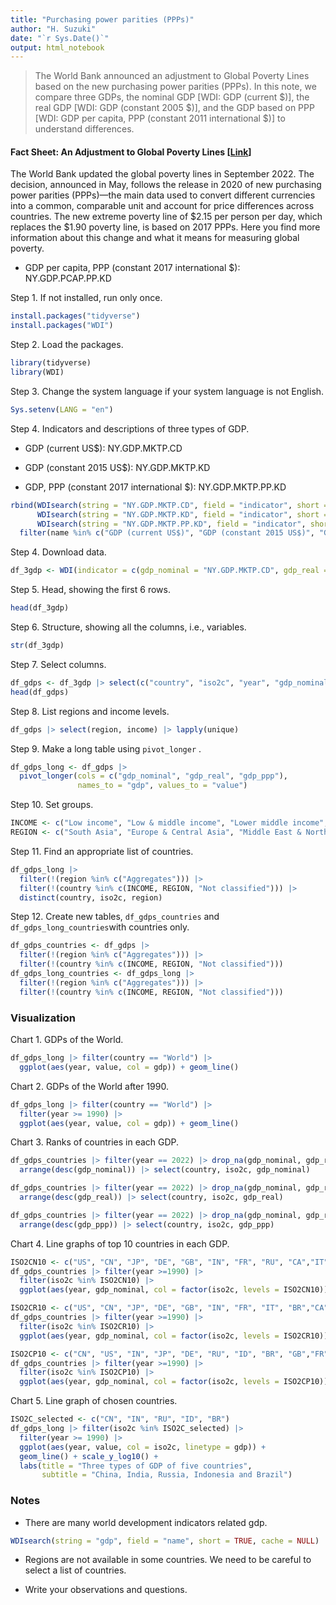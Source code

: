 ```yaml
---
title: "Purchasing power parities (PPPs)"
author: "H. Suzuki"
date: "`r Sys.Date()`"
output: html_notebook
---
```


> The World Bank announced an adjustment to Global Poverty Lines based on the new purchasing power parities (PPPs). In this note, we compare three GDPs, the nominal GDP [WDI: GDP (current \$)], the real GDP [WDI: GDP (constant 2005 \$)], and the GDP based on PPP [WDI: GDP per capita, PPP (constant 2011 international \$)] to understand differences.

#### Fact Sheet: An Adjustment to Global Poverty Lines [[Link](https://www.worldbank.org/en/news/factsheet/2022/05/02/fact-sheet-an-adjustment-to-global-poverty-lines)]

The World Bank updated the global poverty lines in September 2022. The decision, announced in May, follows the release in 2020 of new purchasing power parities (PPPs)---the main data used to convert different currencies into a common, comparable unit and account for price differences across countries. The new extreme poverty line of \$2.15 per person per day, which replaces the \$1.90 poverty line, is based on 2017 PPPs. Here you find more information about this change and what it means for measuring global poverty.

-   GDP per capita, PPP (constant 2017 international \$): NY.GDP.PCAP.PP.KD

Step 1. If not installed, run only once.

```r
install.packages("tidyverse")
install.packages("WDI")
```

Step 2. Load the packages.

```r
library(tidyverse)
library(WDI)
```

Step 3. Change the system language if your system language is not English.

```r
Sys.setenv(LANG = "en")
```

Step 4. Indicators and descriptions of three types of GDP.

-   GDP (current US\$): NY.GDP.MKTP.CD

-   GDP (constant 2015 US\$): NY.GDP.MKTP.KD

-   GDP, PPP (constant 2017 international \$): NY.GDP.MKTP.PP.KD

```r
rbind(WDIsearch(string = "NY.GDP.MKTP.CD", field = "indicator", short = FALSE), 
      WDIsearch(string = "NY.GDP.MKTP.KD", field = "indicator", short = FALSE),
      WDIsearch(string = "NY.GDP.MKTP.PP.KD", field = "indicator", short = FALSE)) |>
  filter(name %in% c("GDP (current US$)", "GDP (constant 2015 US$)", "GDP, PPP (constant 2017 international $)"))
```

Step 4. Download data.

```r
df_3gdp <- WDI(indicator = c(gdp_nominal = "NY.GDP.MKTP.CD", gdp_real = "NY.GDP.MKTP.KD", gdp_ppp = "NY.GDP.MKTP.PP.KD"), extra = TRUE)
```

Step 5. Head, showing the first 6 rows.

```r
head(df_3gdp)
```

Step 6. Structure, showing all the columns, i.e., variables.

```r
str(df_3gdp)
```

Step 7. Select columns.

```r
df_gdps <- df_3gdp |> select(c("country", "iso2c", "year", "gdp_nominal", "gdp_real", "gdp_ppp", "region", "income"))
head(df_gdps)
```

Step 8. List regions and income levels.

```r
df_gdps |> select(region, income) |> lapply(unique)
```

Step 9. Make a long table using `pivot_longer` .

```r
df_gdps_long <- df_gdps |> 
  pivot_longer(cols = c("gdp_nominal", "gdp_real", "gdp_ppp"),
               names_to = "gdp", values_to = "value")
```

Step 10. Set groups.

```r
INCOME <- c("Low income", "Low & middle income", "Lower middle income", "Middle income", "Upper middle income", "High income")
REGION <- c("South Asia", "Europe & Central Asia", "Middle East & North Africa", "East Asia & Pacific", "Sub-Saharan Africa", "Latin America & Caribbean",  "North America")
```

Step 11. Find an appropriate list of countries.

```r
df_gdps_long |> 
  filter(!(region %in% c("Aggregates"))) |> 
  filter(!(country %in% c(INCOME, REGION, "Not classified"))) |> 
  distinct(country, iso2c, region)
```

Step 12. Create new tables, `df_gdps_countries` and `df_gdps_long_countries`with countries only.

```r
df_gdps_countries <- df_gdps |> 
  filter(!(region %in% c("Aggregates"))) |> 
  filter(!(country %in% c(INCOME, REGION, "Not classified")))
df_gdps_long_countries <- df_gdps_long |> 
  filter(!(region %in% c("Aggregates"))) |> 
  filter(!(country %in% c(INCOME, REGION, "Not classified")))
```

### Visualization

Chart 1. GDPs of the World.

```r
df_gdps_long |> filter(country == "World") |>
  ggplot(aes(year, value, col = gdp)) + geom_line()
```

Chart 2. GDPs of the World after 1990.

```r
df_gdps_long |> filter(country == "World") |> 
  filter(year >= 1990) |>
  ggplot(aes(year, value, col = gdp)) + geom_line()
```

Chart 3. Ranks of countries in each GDP.

```r
df_gdps_countries |> filter(year == 2022) |> drop_na(gdp_nominal, gdp_real, gdp_ppp) |>
  arrange(desc(gdp_nominal)) |> select(country, iso2c, gdp_nominal)
```

```r
df_gdps_countries |> filter(year == 2022) |> drop_na(gdp_nominal, gdp_real, gdp_ppp) |>
  arrange(desc(gdp_real)) |> select(country, iso2c, gdp_real)
```

```r
df_gdps_countries |> filter(year == 2022) |> drop_na(gdp_nominal, gdp_real, gdp_ppp) |>
  arrange(desc(gdp_ppp)) |> select(country, iso2c, gdp_ppp)
```

Chart 4. Line graphs of top 10 countries in each GDP.

```r
ISO2CN10 <- c("US", "CN", "JP", "DE", "GB", "IN", "FR", "RU", "CA","IT")
df_gdps_countries |> filter(year >=1990) |> 
  filter(iso2c %in% ISO2CN10) |> 
  ggplot(aes(year, gdp_nominal, col = factor(iso2c, levels = ISO2CN10))) + geom_line() + scale_y_log10() +labs(title = "Nominal GDP of Top 10 Countries", col = "")
```

```r
ISO2CR10 <- c("US", "CN", "JP", "DE", "GB", "IN", "FR", "IT", "BR","CA")
df_gdps_countries |> filter(year >=1990) |> 
  filter(iso2c %in% ISO2CR10) |> 
  ggplot(aes(year, gdp_nominal, col = factor(iso2c, levels = ISO2CR10))) + geom_line() + scale_y_log10() +labs(title = "Real GDP of Top 10 Countries", col = "")
```

```r
ISO2CP10 <- c("CN", "US", "IN", "JP", "DE", "RU", "ID", "BR", "GB","FR")
df_gdps_countries |> filter(year >=1990) |> 
  filter(iso2c %in% ISO2CP10) |> 
  ggplot(aes(year, gdp_nominal, col = factor(iso2c, levels = ISO2CP10))) + geom_line() + scale_y_log10() +labs(title = "GDP PPP of Top 10 Countries", col = "")
```

Chart 5. Line graph of chosen countries.

```r
ISO2C_selected <- c("CN", "IN", "RU", "ID", "BR")
df_gdps_long |> filter(iso2c %in% ISO2C_selected) |> 
  filter(year >= 1990) |>
  ggplot(aes(year, value, col = iso2c, linetype = gdp)) + 
  geom_line() + scale_y_log10() +
  labs(title = "Three types of GDP of five countries", 
       subtitle = "China, India, Russia, Indonesia and Brazil")
```

### Notes

-   There are many world development indicators related gdp.

```r
WDIsearch(string = "gdp", field = "name", short = TRUE, cache = NULL)
```

-   Regions are not available in some countries. We need to be careful to select a list of countries.

-   Write your observations and questions.
